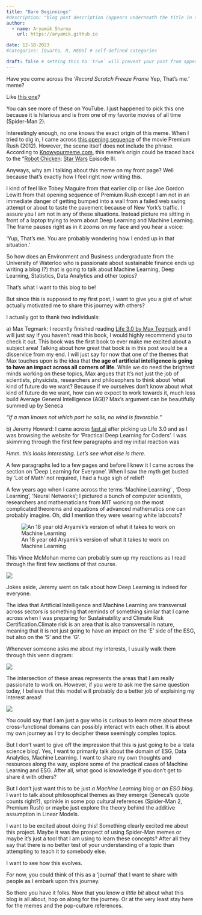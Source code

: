 ```yaml
---
title: "Bare Beginnings"
#description: "blog post description (appears underneath the title in smaller text) which is included on the listing page"
author:
  - name: Aryamik Sharma
    url: https://aryamik.github.io

date: 12-18-2023
#categories: [Quarto, R, MEDS] # self-defined categories

draft: false # setting this to `true` will prevent your post from appearing on your listing page until you're ready!
---
```


Have you come across the '*Record Scratch* *Freeze Frame* Yep, That's me.' meme?

Like [this one](https://www.youtube.com/watch?v=s8wxsUv_2vg)?

You can see more of these on YouTube. I just happened to pick this one because it is hilarious and is from one of my favorite movies of all time (Spider-Man 2).

Interestingly enough, no one knows the exact origin of this meme. When I tried to dig in, I came across [this opening sequence](https://www.youtube.com/watch?v=Qrwp_XkxJU8) of the movie Premium Rush (2012). However, the scene itself does not include the phrase. According to [Knowyourmeme.com](https://knowyourmeme.com/memes/record-scratch-freeze-frame-yep-thats-me), this meme's origin could be traced back to the "[Robot Chicken](https://knowyourmeme.com/memes/subcultures/robot-chicken): [Star Wars](https://knowyourmeme.com/memes/subcultures/star-wars) Episode III.

Anyways, why am I talking about this meme on my front page? Well because that's exactly how I feel right now writing this.

I kind of feel like Tobey Maguire from that earlier clip or like Joe Gordon Lewitt from that opening sequence of Premium Rush except I am not in an immediate danger of getting bumped into a wall from a failed web swing attempt or about to taste the pavement because of New York's traffic. I assure you I am not in any of these situations. Instead picture me sitting in front of a laptop trying to learn about Deep Learning and Machine Learning. The frame pauses right as in it zooms on my face and you hear a voice:

'Yup, That's me. You are probably wondering how I ended up in that situation.'

So how does an Environment and Business undergraduate from the University of Waterloo who is passionate about sustainable finance ends up writing a blog (?) that is going to talk about Machine Learning, Deep Learning, Statistics, Data Analytics and other topics?

That's what I want to this blog to be!

But since this is supposed to my first post, I want to give you a gist of what actually motivated me to share this journey with others?

I actually got to thank two individuals:

a\) Max Tegmark: I recently finished reading [Life 3.0 by Max Tegmark](https://www.goodreads.com/book/show/34272565-life-3-0?from_search=true&from_srp=true&qid=fZlgPWioK1&rank=1) and I will just say if you haven't read this book, I would highly recommend you to check it out. This book was the first book to ever make me excited about a subject area! Talking about how great that book is in this post would be a disservice from my end. I will just say for now that one of the themes that Max touches upon is the idea that **the age of artificial intelligence is going to have an impact across all corners of life**. While we do need the brightest minds working on these topics, Max argues that It's not just the job of scientists, physicists, researchers and philosophers to think about 'what kind of future do we want? Because if we ourselves don't know about what kind of future do we want, how can we expect to work towards it, much less build Average General Intelligence (AGI)? Max's argument can be beautifully summed up by Seneca

*"If a man knows not which port he sails, no wind is favorable."*

b\) Jeremy Howard: I came across [fast.ai](https://www.fast.ai/) after picking up Life 3.0 and as I was browsing the website for 'Practical Deep Learning for Coders'. I was skimming through the first few paragraphs and my initial reaction was

*Hmm. this looks interesting. Let's see what else is there.*

A few paragraphs led to a few pages and before I knew it I came across the section on 'Deep Learning for Everyone'. When I saw the myth get busted by 'Lot of Math' not required, I had a huge sigh of relief!

A few years ago when I came across the terms 'Machine Learning' , 'Deep Learning', 'Neural Networks'; I pictured a bunch of computer scientists, researchers and mathematicians from MIT working on the most complicated theorems and equations of advanced mathematics one can probably imagine. Oh, did I mention they were wearing white labcoats?

![An 18 year old Aryamik's version of what it takes to work on Machine Learning](images/national-cancer-institute-kCXvthZgtvA-unsplash.jpg){fig-align="center"}

This Vince McMohan meme can probably sum up my reactions as I read through the first few sections of that course.

![](images/Screenshot%20from%202023-12-18%2019-14-00.png){fig-align="center"}

Jokes aside, Jeremy went on talk about how Deep Learning is indeed for everyone.

The idea that Artificial Intelligence and Machine Learning are transversal across sectors is something that reminds of something similar that I came across when I was preparing for Sustainability and Climate Risk Certification.Climate risk is an area that is also transversal in nature, meaning that it is not just going to have an impact on the 'E' side of the ESG, but also on the 'S' and the 'G'.

Whenever someone asks me about my interests, I usually walk them through this venn diagram:

![](images/Screenshot%20from%202023-12-18%2023-14-19.png){fig-align="center"}

The intersection of these areas represents the areas that I am really passionate to work on. However, if you were to ask me the same question today, I believe that this model will probably do a better job of explaining my interest areas!

![](images/Screenshot%20from%202023-12-18%2023-12-27.png){fig-align="center"}

You could say that I am just a guy who is curious to learn more about these cross-functional domains can possibly interact with each other. It is about my own journey as I try to decipher these seemingly complex topics.

But I don't want to give off the impression that this is just going to be a 'data science blog'. Yes, I want to primarily talk about the domain of ESG, Data Analytics, Machine Learning. I want to share my own thoughts and resources along the way, explore some of the practical cases of Machine Learning and ESG. After all, what good is knowledge if you don't get to share it with others?

But I don't just want this to be just *a Machine Learning* blog or *an ESG blog.* I want to talk about philosophical themes as they emerge (Seneca's quote counts right?), sprinkle in some pop cultural references (Spider-Man 2, Premium Rush) or maybe just explore the theory behind the additive assumption in Linear Models.

I want to be excited about doing this! Something clearly excited me about this project. Maybe it was the prospect of using Spider-Man memes or maybe it's just a tool that I am using to learn these concepts? After all they say that there is no better test of your understanding of a topic than attempting to teach it to somebody else.

I want to see how this evolves.

For now, you could think of this as a 'journal' that I want to share with people as I embark upon this journey.

So there you have it folks. Now that you know *a little bit* about what this blog is all about, hop on along for the journey. Or at the very least stay here for the memes and the pop-culture references.
